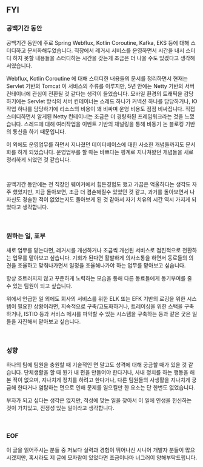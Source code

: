 ## FYI

### 공백기간 동안

공백기간 동안에 주로 Spring Webflux, Kotlin Coroutine, Kafka, EKS 등에 대해 스터디하고 문서화해두었습니다. 직장에서 레거시 서비스를 운영하면서 시간을 내서 스터디 하지 못할 내용들을 스터디하는 시간을 갖는게 조금은 더 나을 수도 있겠다고 생각해서였습니다. <br/>

Webflux, Kotlin Coroutine 에 대해 스터디한 내용들의 문서를 정리하면서 현재는 Servlet 기반의 Tomcat 이 서비스의 주류를 이루지만, 5년 안에는 Netty 기반의 서버 컨테이너에 관심이 전환될 것 같다는 생각이 들었습니다. 모바일 환경의 트래픽을 감당하기에는 Servlet 방식의 서버 컨테이너는 스레드 하나가 커넥션 하나를 담당하거나, IO 작업 하나를 담당하기에 리소스의 비용이 꽤 비싸며 운영 비용도 점점 비싸집니다. 직접 스터디하면서 알게된 Netty  컨테이너는 조금은 더 경량화된 프레임워크라는 것을 느꼈습니다. 스레드에 대해 여러작업을 이벤트 기반의 채널링을 통해 비동기 논 블로킹 기반의 통신을 하기 때문입니다.<br/>

이 외에도 운영업무를 하면서 지나쳤던 데이터베이스에 대한 사소한 개념들까지도 문서화를 하게 되었습니다. 운영업무를 할 때는 바쁘다는 핑계로 지나쳐왔던 개념들을 새로 정리하게 되었던 것 같습니다.<br/>

<br/>

공백기간 동안에는 전 직장인 웨이커에서 힘든경험도 했고 가끔은 억울하다는 생각도 자주 했었지만, 지금 돌아보면, 조금 더 겸손해질수 있었던 것 같고, 과거를 돌아보면서 나 자신도 경솔한 적이 없었는지도 돌아보게 된 것 같아서 자기 치유의 시간 역시 가지게 되었다고 생각합니다.<br/>

<br/>



### 원하는 일, 포부

새로 업무를 맡는다면, 레거시를 개선하거나 조금씩 개선된 서비스로 점진적으로 전환하는 업무를 맡아보고 싶습니다. 기회가 된다면 활발하게 의사소통을 하면서 동료들의 의견을 조율하고 맞춰나가면서 일정을 조율해나가야 하는 업무를 맡아보고 싶습니다.<br/>

항상 흐트러지지 않고 꾸준하게 노력하는 모습을 통해 다른 동료들에게 동기부여를 줄 수 있는 팀원이 되고 싶습니다.<br/>

위에서 언급한 일 외에도 회사의 서비스를 위한 ELK 또는 EFK 기반의 로깅을 위한 시스템이 필요한 상황이라면, 지속적으로 구축/고도화하거나, 트레이싱을 위한 스택을 구축하거나, ISTIO 등과 서비스 메시를 파악할 수 있는 시스템을 구축하는 등과 같은 궂은 일 들을 자진해서 맡아보고 싶습니다.<br/>

<br/>



### 성향

하나의 팀에 팀원을 충원할 때 기술적인 면 말고도 성격에 대해 궁금할 때가 있을 것 같습니다. 단체생활을 할 때 뭔가 내 편을 만들어야 한다거나, 사내 정치를 하는 행동을 해본 적이 없으며, 지나치게 정치를 하려고 한다거나, 다른 팀원들의 사생활을 지나치게 궁금해 한다거나  염탐하는 면으로 인해 문제를 일으킬만 한 요소는 단 한번도 없었습니다. <br/>

부자가 되고 싶다는 생각은 없지만, 적성에 맞는 일을 찾아서 이 일에 인생을 헌신하는 것이 가치있고, 진정성 있는 일이라고 생각합니다.<br/>

<br/>



### EOF

이 글을 읽어주시는 분들 중 저보다 실력과 경험이 뛰어나신 시니어 개발자 분들이 많으시겠지만, 혹시라도 제 글에 모자람이 있었다면 조금이나마 너그러이 양해부탁드립니다.<br/>

<br/>

